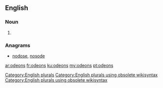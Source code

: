 ==English==

===Noun===
{{head|en}}

# {{plural of|odeon}}

===Anagrams===
* [[nodose#English|nodose]], [[nosode#English|nosode]]

[[Category:English plurals]][[Category:English plurals using obsolete wikisyntax]][[Category:English plurals using obsolete wikisyntax]]

[[ar:odeons]]
[[fr:odeons]]
[[ku:odeons]]
[[my:odeons]]
[[pt:odeons]]